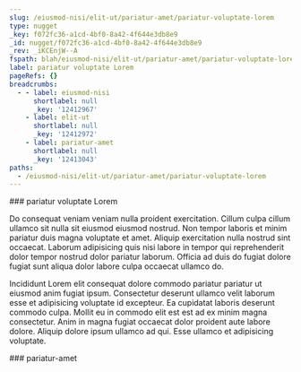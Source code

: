 ```yaml
---
slug: /eiusmod-nisi/elit-ut/pariatur-amet/pariatur-voluptate-lorem
type: nugget
_key: f072fc36-a1cd-4bf0-8a42-4f644e3db8e9
_id: nugget/f072fc36-a1cd-4bf0-8a42-4f644e3db8e9
_rev: _iKCEnjW--A
fspath: blah/eiusmod-nisi/elit-ut/pariatur-amet/pariatur-voluptate-lorem.md
label: pariatur voluptate Lorem
pageRefs: {}
breadcrumbs:
  - - label: eiusmod-nisi
      shortlabel: null
      _key: '12412967'
    - label: elit-ut
      shortlabel: null
      _key: '12412972'
    - label: pariatur-amet
      shortlabel: null
      _key: '12413043'
paths:
  - /eiusmod-nisi/elit-ut/pariatur-amet/pariatur-voluptate-lorem
---
```


<NuggetArea>
<Nugget slug="/eiusmod-nisi/elit-ut/pariatur-amet/pariatur-voluptate-lorem" type="nugget" _key="f072fc36-a1cd-4bf0-8a42-4f644e3db8e9" _id="nugget/f072fc36-a1cd-4bf0-8a42-4f644e3db8e9" _rev="_iKCEnjW--A" fspath="blah/eiusmod-nisi/elit-ut/pariatur-amet/pariatur-voluptate-lorem.md" label="pariatur voluptate Lorem" paths="/eiusmod-nisi/elit-ut/pariatur-amet/pariatur-voluptate-lorem">
<NuggetBody>
### pariatur voluptate Lorem

Do consequat veniam veniam nulla proident exercitation. Cillum culpa cillum ullamco sit nulla sit eiusmod eiusmod nostrud. Non tempor laboris et minim pariatur duis magna voluptate et amet. Aliquip exercitation nulla nostrud sint occaecat. Laborum adipisicing quis nisi labore in tempor qui reprehenderit dolor tempor nostrud dolor pariatur laborum. Officia ad duis do fugiat dolore fugiat sunt aliqua dolor labore culpa occaecat ullamco do.

Incididunt Lorem elit consequat dolore commodo pariatur pariatur ut eiusmod anim fugiat ipsum. Consectetur deserunt ullamco velit laborum esse et adipisicing voluptate id excepteur. Ea cupidatat laboris deserunt commodo culpa. Mollit eu in commodo elit est est ad ex minim magna consectetur. Anim in magna fugiat occaecat dolor proident aute labore dolore. Aliquip dolore ipsum ullamco ad qui. Esse ullamco et adipisicing voluptate.

</NuggetBody>
<Breadcrumbs>
<Crumbs>
<Crumb _key="12412967" label="eiusmod-nisi" /><Crumb _key="12412972" label="elit-ut" /><Crumb _key="12413043" label="pariatur-amet" />
</Crumbs>
</Breadcrumbs>
</Nugget>

<NuggetsInbound>
</NuggetsInbound>
<NuggetsOutbound>
</NuggetsOutbound>
</NuggetArea>
<PassagesInbound>
<Passage direction="inbound" type="passage" _key="12413043" _id="passage/12413043" _rev="_iKCEnjW---" label="pariatur-amet" passage="pariatur-amet" fspath="blah/eiusmod-nisi/elit-ut/pariatur-amet" paths="/eiusmod-nisi/elit-ut/pariatur-amet" slug="/eiusmod-nisi/elit-ut/pariatur-amet">
<NuggetBody>
### pariatur-amet

</NuggetBody>
<Breadcrumbs>
<Crumbs>
<Crumb _key="12412967" label="eiusmod-nisi" /><Crumb _key="12412972" label="elit-ut" />
</Crumbs>
</Breadcrumbs>
</Passage>

</PassagesInbound>
<PassagesOutbound>
</PassagesOutbound>